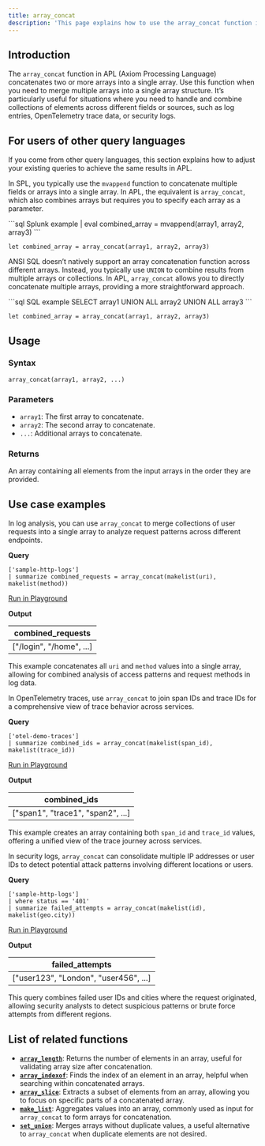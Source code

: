 ```yaml
---
title: array_concat
description: 'This page explains how to use the array_concat function in APL.'
---
```


## Introduction

The `array_concat` function in APL (Axiom Processing Language) concatenates two or more arrays into a single array. Use this function when you need to merge multiple arrays into a single array structure. It’s particularly useful for situations where you need to handle and combine collections of elements across different fields or sources, such as log entries, OpenTelemetry trace data, or security logs.

## For users of other query languages

If you come from other query languages, this section explains how to adjust your existing queries to achieve the same results in APL.

<AccordionGroup>
<Accordion title="Splunk SPL users">

In SPL, you typically use the `mvappend` function to concatenate multiple fields or arrays into a single array. In APL, the equivalent is `array_concat`, which also combines arrays but requires you to specify each array as a parameter.

<CodeGroup>
```sql Splunk example
| eval combined_array = mvappend(array1, array2, array3)
```

```kusto APL equivalent
let combined_array = array_concat(array1, array2, array3)
```
</CodeGroup>

</Accordion>
<Accordion title="ANSI SQL users">

ANSI SQL doesn’t natively support an array concatenation function across different arrays. Instead, you typically use `UNION` to combine results from multiple arrays or collections. In APL, `array_concat` allows you to directly concatenate multiple arrays, providing a more straightforward approach.

<CodeGroup>
```sql SQL example
SELECT array1 UNION ALL array2 UNION ALL array3
```

```kusto APL equivalent
let combined_array = array_concat(array1, array2, array3)
```
</CodeGroup>

</Accordion>
</AccordionGroup>

## Usage

### Syntax

```kusto
array_concat(array1, array2, ...)
```

### Parameters

- `array1`: The first array to concatenate.
- `array2`: The second array to concatenate.
- `...`: Additional arrays to concatenate.

### Returns

An array containing all elements from the input arrays in the order they are provided.

## Use case examples

<Tabs>
<Tab title="Log analysis">

In log analysis, you can use `array_concat` to merge collections of user requests into a single array to analyze request patterns across different endpoints.

**Query**

```kusto
['sample-http-logs']
| summarize combined_requests = array_concat(makelist(uri), makelist(method))
```

[Run in Playground](https://play.axiom.co/axiom-play-qf1k/explorer?initForm=%7B%22apl%22%3A%22%5B'sample-http-logs'%5D%20%7C%20summarize%20combined_requests%20%3D%20array_concat(makelist(uri)%2C%20makelist(method))%22%7D)

**Output**

| combined_requests         |
|---------------------------|
| ["/login", "/home", ...]  |

This example concatenates all `uri` and `method` values into a single array, allowing for combined analysis of access patterns and request methods in log data.

</Tab>
<Tab title="OpenTelemetry traces">

In OpenTelemetry traces, use `array_concat` to join span IDs and trace IDs for a comprehensive view of trace behavior across services.

**Query**

```kusto
['otel-demo-traces']
| summarize combined_ids = array_concat(makelist(span_id), makelist(trace_id))
```

[Run in Playground](https://play.axiom.co/axiom-play-qf1k/explorer?initForm=%7B%22apl%22%3A%22%5B'otel-demo-traces'%5D%20%7C%20summarize%20combined_ids%20%3D%20array_concat(makelist(span_id)%2C%20makelist(trace_id))%22%7D)

**Output**

| combined_ids                            |
|-----------------------------------------|
| ["span1", "trace1", "span2", ...]       |

This example creates an array containing both `span_id` and `trace_id` values, offering a unified view of the trace journey across services.

</Tab>
<Tab title="Security logs">

In security logs, `array_concat` can consolidate multiple IP addresses or user IDs to detect potential attack patterns involving different locations or users.

**Query**

```kusto
['sample-http-logs']
| where status == '401'
| summarize failed_attempts = array_concat(makelist(id), makelist(geo.city))
```

[Run in Playground](https://play.axiom.co/axiom-play-qf1k/explorer?initForm=%7B%22apl%22%3A%22%5B'sample-http-logs'%5D%20%7C%20where%20status%20%3D%3D%20'401'%20%7C%20summarize%20failed_attempts%20%3D%20array_concat(makelist(id)%2C%20makelist(geo.city))%22%7D)

**Output**

| failed_attempts                         |
|-----------------------------------------|
| ["user123", "London", "user456", ...]   |

This query combines failed user IDs and cities where the request originated, allowing security analysts to detect suspicious patterns or brute force attempts from different regions.

</Tab>
</Tabs>

## List of related functions

- [**`array_length`**](/apl/array-functions/array_length-function): Returns the number of elements in an array, useful for validating array size after concatenation.
- [**`array_indexof`**](/apl/array-functions/array_indexof-function): Finds the index of an element in an array, helpful when searching within concatenated arrays.
- [**`array_slice`**](/apl/array-functions/array_slice-function): Extracts a subset of elements from an array, allowing you to focus on specific parts of a concatenated array.
- [**`make_list`**](/apl/aggregation-functions/make_list-function): Aggregates values into an array, commonly used as input for `array_concat` to form arrays for concatenation.
- [**`set_union`**](/apl/set-functions/set_union-function): Merges arrays without duplicate values, a useful alternative to `array_concat` when duplicate elements are not desired.